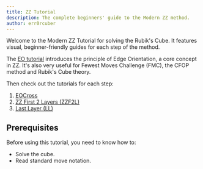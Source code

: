 ```yaml
---
title: ZZ Tutorial
description: The complete beginners' guide to the Modern ZZ method.
author: err0rcuber
---
```


Welcome to the Modern ZZ Tutorial for solving the Rubik's Cube.
It features visual, beginner-friendly guides for each step of the method.

The [EO tutorial](/tutorial/eo) introduces the principle of Edge Orientation, a core concept in ZZ.
It's also very useful for Fewest Moves Challenge (FMC), the CFOP method and Rubik's Cube theory.

Then check out the tutorials for each step:

1. [EOCross](/tutorial/eocross)
2. [ZZ First 2 Layers (ZZF2L)](/tutorial/zzf2l)
3. [Last Layer (LL)](/tutorial/ll)

## Prerequisites

Before using this tutorial, you need to know how to:

- Solve the cube.
- Read standard move notation.
